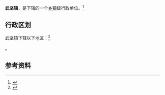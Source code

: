 {{中国乡级行政区|32/10/12/103/000}}

'''武坚镇'''，是{{PRC admin/fullname|32/10/12/103/000|3}}下辖的一个[[乡镇|乡镇]]级行政单位。<ref>{{PRC admin/ref sgc|{{PRC admin/parent|32/10/12/103/000}}}}</ref>

== 行政区划 ==

武坚镇下辖以下地区：<ref>{{PRC admin/ref sgc|32/10/12/103/000}}</ref>

{{PRC admin/children|32/10/12/103/000}}。

== 参考资料 ==

{{reflist}}

{{PRC admin/navcat|32/10/12/103/000}}
{{江苏行政区划小作品}}